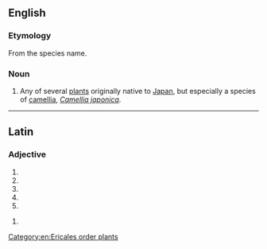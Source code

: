 {{also|Japonica}}

==English==

===Etymology===
From the species name.

===Noun===
{{en-noun}}

# Any of several [[plant]]s originally native to [[Japan]], but especially a species of [[camellia]], ''[[Camellia japonica]]''.

----

==Latin==

===Adjective===
{{la-adj-form|japonica}}

# {{inflection of|japonicus||nom|f|s|lang=la}}
# {{inflection of|japonicus||nom|n|p|lang=la}}
# {{inflection of|japonicus||acc|n|p|lang=la}}
# {{inflection of|japonicus||voc|f|s|lang=la}}
# {{inflection of|japonicus||voc|n|p|lang=la}}

{{la-adj-form|japonicā}}

# {{inflection of|japonicus||abl|f|s|lang=la}}

[[Category:en:Ericales order plants]]